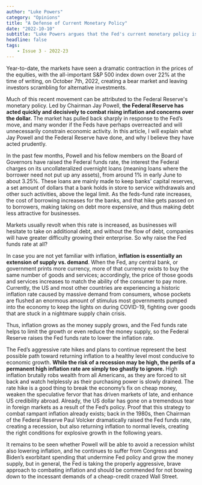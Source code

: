 ```yaml
---
author: "Luke Powers"
category: "Opinions"
title: "A Defense of Current Monetary Policy"
date: "2022-10-10"
subtitle: "Luke Powers argues that the Fed's current monetary policy is the best option for the economy."
headline: false
tags:
    - Issue 3 - 2022-23
---
```


Year-to-date, the markets have seen a dramatic contraction in the prices of the equities, with the all-important S&P 500 index down over 22% at the time of writing, on October 7th, 2022, creating a bear market and leaving investors scrambling for alternative investments.

Much of this recent movement can be attributed to the Federal Reserve's monetary policy. Led by Chairman Jay Powell, **the Federal Reserve has acted quickly and decisively to combat rising inflation and concerns over the dollar.** The market has pulled back sharply in response to the Fed’s move, and many wonder if the Feds have perhaps overreacted and will unnecessarily constrain economic activity. In this article, I will explain what Jay Powell and the Federal Reserve have done, and why I believe they have acted prudently.

In the past few months, Powell and his fellow members on the Board of Governors have raised the Federal funds rate, the interest the Federal charges on its uncollateralized overnight loans (meaning loans where the borrower need not put up any assets), from around 1% in early June to about 3.25%. These loans are mainly made to keep banks' capital reserves, a set amount of dollars that a bank holds in store to service withdrawals and other such activities, above the legal limit. As the feds-fund rate increases, the cost of borrowing increases for the banks, and that hike gets passed on to borrowers, making taking on debt more expensive, and thus making debt less attractive for businesses. 

Markets usually revolt when this rate is increased, as businesses will hesitate to take on additional debt, and without the flow of debt, companies will have greater difficulty growing their enterprise. So why raise the Fed funds rate at all?

In case you are not yet familiar with inflation, **inflation is essentially an extension of supply vs. demand**. When the Fed, any central bank, or government prints more currency, more of that currency exists to buy the same number of goods and services; accordingly, the price of those goods and services increases to match the ability of the consumer to pay more. Currently, the US and most other countries are experiencing a historic inflation rate caused by massive demand from consumers, whose pockets are flushed an enormous amount of stimulus most governments pumped into the economy to keep the lights on during COVID-19, fighting over goods that are stuck in a nightmare supply chain crisis.

Thus, inflation grows as the money supply grows, and the Fed funds rate helps to limit the growth or even reduce the money supply, so the Federal Reserve raises the Fed funds rate to lower the inflation rate. 

The Fed’s aggressive rate hikes and plans to continue represent the best possible path toward returning inflation to a healthy level most conducive to economic growth. **While the risk of a recession may be high, the perils of a permanent high inflation rate are simply too ghastly to ignore.** High inflation brutally robs wealth from all Americans, as they are forced to sit back and watch helplessly as their purchasing power is slowly drained. The rate hike is a good thing to break the economy’s fix on cheap money, weaken the speculative fervor that has driven markets of late, and enhance US credibility abroad. Already, the US dollar has gone on a tremendous tear in foreign markets as a result of the Fed’s policy. Proof that this strategy to combat rampant inflation already exists; back in the 1980s, then Chairman of the Federal Reserve Paul Volcker dramatically raised the Fed funds rate, creating a recession, but also returning inflation to normal levels, creating the right conditions for explosive growth in the following years.

It remains to be seen whether Powell will be able to avoid a recession whilst also lowering inflation, and he continues to suffer from Congress and Biden’s exorbitant spending that undermine Fed policy and grow the money supply, but in general, the Fed is taking the properly aggressive, brave approach to combating inflation and should be commended for not bowing down to the incessant demands of a cheap-credit crazed Wall Street.
